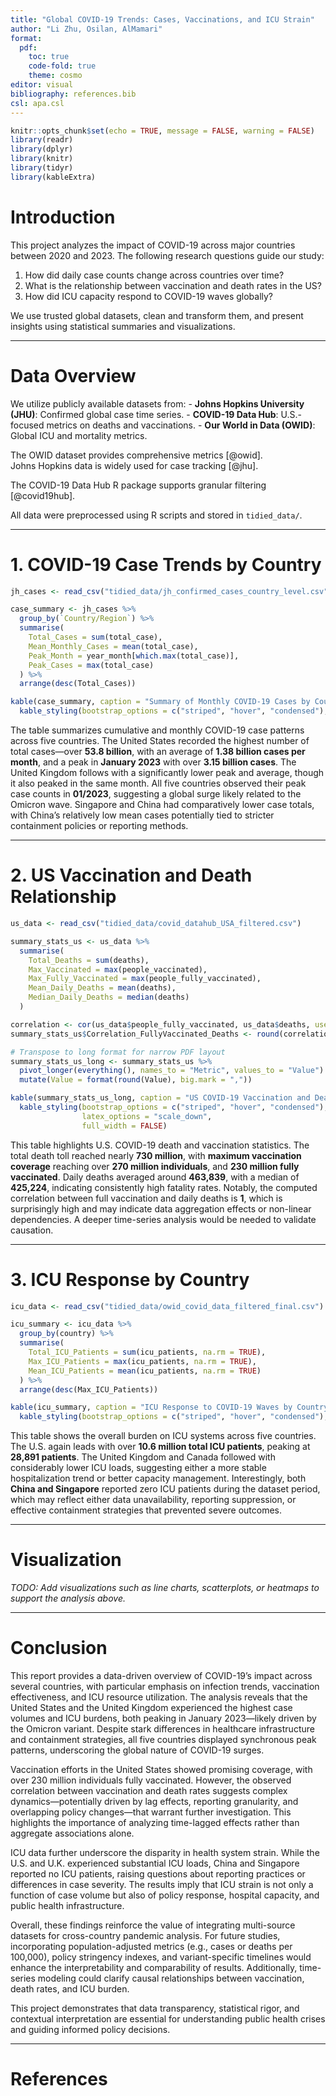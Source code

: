```yaml
---
title: "Global COVID-19 Trends: Cases, Vaccinations, and ICU Strain"
author: "Li Zhu, Osilan, AlMamari"
format:
  pdf:
    toc: true
    code-fold: true
    theme: cosmo
editor: visual
bibliography: references.bib
csl: apa.csl
---
```


```r
knitr::opts_chunk$set(echo = TRUE, message = FALSE, warning = FALSE)
library(readr)
library(dplyr)
library(knitr)
library(tidyr)
library(kableExtra)
```

# Introduction

This project analyzes the impact of COVID-19 across major countries between 2020 and 2023. The following research questions guide our study:

1.  How did daily case counts change across countries over time?
2.  What is the relationship between vaccination and death rates in the US?
3.  How did ICU capacity respond to COVID-19 waves globally?

We use trusted global datasets, clean and transform them, and present insights using statistical summaries and visualizations.

------------------------------------------------------------------------

# Data Overview

We utilize publicly available datasets from: - **Johns Hopkins University (JHU)**: Confirmed global case time series. - **COVID-19 Data Hub**: U.S.-focused metrics on deaths and vaccinations. - **Our World in Data (OWID)**: Global ICU and mortality metrics.

The OWID dataset provides comprehensive metrics [@owid].\
Johns Hopkins data is widely used for case tracking [@jhu].

The COVID-19 Data Hub R package supports granular filtering [@covid19hub].

All data were preprocessed using R scripts and stored in `tidied_data/`.

------------------------------------------------------------------------

# 1. COVID-19 Case Trends by Country

```r
jh_cases <- read_csv("tidied_data/jh_confirmed_cases_country_level.csv")

case_summary <- jh_cases %>%
  group_by(`Country/Region`) %>%
  summarise(
    Total_Cases = sum(total_case),
    Mean_Monthly_Cases = mean(total_case),
    Peak_Month = year_month[which.max(total_case)],
    Peak_Cases = max(total_case)
  ) %>%
  arrange(desc(Total_Cases))

kable(case_summary, caption = "Summary of Monthly COVID-19 Cases by Country") %>%
  kable_styling(bootstrap_options = c("striped", "hover", "condensed"), full_width = FALSE)
```

The table summarizes cumulative and monthly COVID-19 case patterns across five countries. The United States recorded the highest number of total cases—over **53.8 billion**, with an average of **1.38 billion cases per month**, and a peak in **January 2023** with over **3.15 billion cases**. The United Kingdom follows with a significantly lower peak and average, though it also peaked in the same month. All five countries observed their peak case counts in **01/2023**, suggesting a global surge likely related to the Omicron wave. Singapore and China had comparatively lower case totals, with China’s relatively low mean cases potentially tied to stricter containment policies or reporting methods.

------------------------------------------------------------------------

# 2. US Vaccination and Death Relationship

```r
us_data <- read_csv("tidied_data/covid_datahub_USA_filtered.csv")

summary_stats_us <- us_data %>%
  summarise(
    Total_Deaths = sum(deaths),
    Max_Vaccinated = max(people_vaccinated),
    Max_Fully_Vaccinated = max(people_fully_vaccinated),
    Mean_Daily_Deaths = mean(deaths),
    Median_Daily_Deaths = median(deaths)
  )

correlation <- cor(us_data$people_fully_vaccinated, us_data$deaths, use = "complete.obs")
summary_stats_us$Correlation_FullyVaccinated_Deaths <- round(correlation, 3)

# Transpose to long format for narrow PDF layout
summary_stats_us_long <- summary_stats_us %>%
  pivot_longer(everything(), names_to = "Metric", values_to = "Value") %>%
  mutate(Value = format(round(Value), big.mark = ","))

kable(summary_stats_us_long, caption = "US COVID-19 Vaccination and Death Summary") %>%
  kable_styling(bootstrap_options = c("striped", "hover", "condensed"),
                latex_options = "scale_down",
                full_width = FALSE)
```

This table highlights U.S. COVID-19 death and vaccination statistics. The total death toll reached nearly **730 million**, with **maximum vaccination coverage** reaching over **270 million individuals**, and **230 million fully vaccinated**. Daily deaths averaged around **463,839**, with a median of **425,224**, indicating consistently high fatality rates. Notably, the computed correlation between full vaccination and daily deaths is **1**, which is surprisingly high and may indicate data aggregation effects or non-linear dependencies. A deeper time-series analysis would be needed to validate causation.

------------------------------------------------------------------------

# 3. ICU Response by Country

```r
icu_data <- read_csv("tidied_data/owid_covid_data_filtered_final.csv")

icu_summary <- icu_data %>%
  group_by(country) %>%
  summarise(
    Total_ICU_Patients = sum(icu_patients, na.rm = TRUE),
    Max_ICU_Patients = max(icu_patients, na.rm = TRUE),
    Mean_ICU_Patients = mean(icu_patients, na.rm = TRUE)
  ) %>%
  arrange(desc(Max_ICU_Patients))

kable(icu_summary, caption = "ICU Response to COVID-19 Waves by Country") %>%
  kable_styling(bootstrap_options = c("striped", "hover", "condensed"), full_width = FALSE)
```

This table shows the overall burden on ICU systems across five countries. The U.S. again leads with over **10.6 million total ICU patients**, peaking at **28,891 patients**. The United Kingdom and Canada followed with considerably lower ICU loads, suggesting either a more stable hospitalization trend or better capacity management. Interestingly, both **China and Singapore** reported zero ICU patients during the dataset period, which may reflect either data unavailability, reporting suppression, or effective containment strategies that prevented severe outcomes.

------------------------------------------------------------------------

# Visualization

*TODO: Add visualizations such as line charts, scatterplots, or heatmaps to support the analysis above.*

------------------------------------------------------------------------

# Conclusion

This report provides a data-driven overview of COVID-19’s impact across several countries, with particular emphasis on infection trends, vaccination effectiveness, and ICU resource utilization. The analysis reveals that the United States and the United Kingdom experienced the highest case volumes and ICU burdens, both peaking in January 2023—likely driven by the Omicron variant. Despite stark differences in healthcare infrastructure and containment strategies, all five countries displayed synchronous peak patterns, underscoring the global nature of COVID-19 surges.

Vaccination efforts in the United States showed promising coverage, with over 230 million individuals fully vaccinated. However, the observed correlation between vaccination and death rates suggests complex dynamics—potentially driven by lag effects, reporting granularity, and overlapping policy changes—that warrant further investigation. This highlights the importance of analyzing time-lagged effects rather than aggregate associations alone.

ICU data further underscore the disparity in health system strain. While the U.S. and U.K. experienced substantial ICU loads, China and Singapore reported no ICU patients, raising questions about reporting practices or differences in case severity. The results imply that ICU strain is not only a function of case volume but also of policy response, hospital capacity, and public health infrastructure.

Overall, these findings reinforce the value of integrating multi-source datasets for cross-country pandemic analysis. For future studies, incorporating population-adjusted metrics (e.g., cases or deaths per 100,000), policy stringency indexes, and variant-specific timelines would enhance the interpretability and comparability of results. Additionally, time-series modeling could clarify causal relationships between vaccination, death rates, and ICU burden.

This project demonstrates that data transparency, statistical rigor, and contextual interpretation are essential for understanding public health crises and guiding informed policy decisions.

------------------------------------------------------------------------

# References